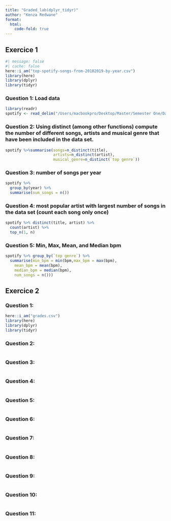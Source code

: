 ```yaml
---
title: "Graded_lab(dplyr_tidyr)"
author: "Kenza Redwane"
format: 
  html:
    code-fold: true
---
```


## Exercice 1

```r
#| message: false
#| cache: false
here::i_am("top-spotify-songs-from-20102019-by-year.csv")
library(here)
library(dplyr)
library(tidyr)
```
### Question 1: Load data
```r
library(readr)
spotify <- read_delim("/Users/macbookpro/Desktop/Master/Semester One/Data Management and Programming/dplyr_tidyr-graded.lab-/top-spotify-songs-from-20102019-by-year.csv",";")

```

### Question 2: Using distinct (among other functions) compute the number of different songs, artists and musical genre that have been included in the data set.
```r
spotify %>%summarise(songs=n_distinct(title),
                     artists=n_distinct(artist),
                     musical_genre=n_distinct(`top genre`))

```

### Question 3: number of songs per year
```r
spotify %>%
  group_by(year) %>%
  summarise(num_songs = n())
```

### Question 4:  most popular artist with largest number of songs in the data set (count each song only once)
```r
spotify %>% distinct(title, artist) %>%
  count(artist) %>%
  top_n(1, n)
```

### Question 5: Min,  Max, Mean, and Median bpm
```r
spotify %>% group_by(`top genre`) %>%
  summarise(min_bpm = min(bpm,max_bpm = max(bpm),
    mean_bpm = mean(bpm),
    median_bpm = median(bpm),
    num_songs = n()))

```

## Exercice 2

### Question 1:
```r
here::i_am("grades.csv")
library(here)
library(dplyr)
library(tidyr)
```


### Question 2:
```r

```

### Question 3:
```r

```

### Question 4:
```r

```

### Question 5:
```r

```

### Question 6:
```r

```

### Question 7:
```r

```

### Question 8:
```r

```

### Question 9:
```r

```

### Question 10:
```r

```

### Question 11:
```r

```